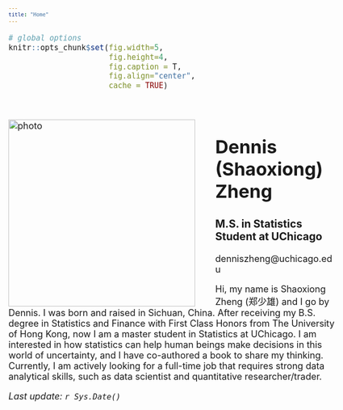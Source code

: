 ```yaml
---
title: "Home"
---
```

<!-- Global site tag (gtag.js) - Google Analytics -->
<script async src="https://www.googletagmanager.com/gtag/js?id=UA-150740237-1"></script>
<script>
  window.dataLayer = window.dataLayer || [];
  function gtag(){dataLayer.push(arguments);}
  gtag('js', new Date());

  gtag('config', 'UA-150740237-1');
</script>



<style type="text/css">
h1.title {font-size: 1px;  color: White;}
body, td {font-size: 18px;}
code.r{font-size: 15px;}
pre {font-size: 12px}
</style>

 

```r
# global options
knitr::opts_chunk$set(fig.width=5, 
                      fig.height=4, 
                      fig.caption = T,
                      fig.align="center", 
                      cache = TRUE)
```

<br>


<p>
<img src="images/MS Photo square.jpg" alt="photo" style="width:370px;height:370px;margin-right:40px;" align="left"> 

# Dennis (Shaoxiong) Zheng 

### M.S. in Statistics Student at UChicago

denniszheng@uchicago.edu


<p style="text-align:justify">
Hi, my name is Shaoxiong Zheng (郑少雄) and I go by Dennis. I was born and raised in Sichuan, China. After receiving my B.S. degree in Statistics and Finance with First Class Honors from The University of Hong Kong, now I am a master student in Statistics at UChicago. I am interested in how statistics can help human beings make decisions in this world of uncertainty, and I have co-authored a book to share my thinking. Currently, I am actively looking for a full-time job that requires strong data analytical skills, such as data scientist and quantitative researcher/trader. 

</p>

*Last update: `r Sys.Date()`*
</p>







